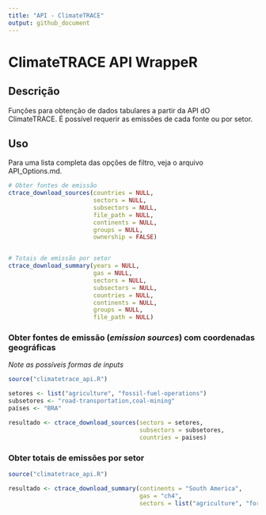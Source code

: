 ```yaml
---
title: "API - ClimateTRACE"
output: github_document
---
```


# ClimateTRACE API WrappeR

## Descrição

Funções para obtenção de dados tabulares a partir da API dO ClimateTRACE.
É possível requerir as emissões de cada fonte ou por setor.

## Uso

Para uma lista completa das opções de filtro, veja o arquivo API_Options.md.

```r
# Obter fontes de emissão
ctrace_download_sources(countries = NULL,
                        sectors = NULL,
                        subsectors = NULL,
                        file_path = NULL,
                        continents = NULL,
                        groups = NULL,
                        ownership = FALSE)


# Totais de emissão por setor
ctrace_download_summary(years = NULL,
                        gas = NULL, 
                        sectors = NULL,
                        subsectors = NULL,
                        countries = NULL,
                        continents = NULL,
                        groups = NULL,
                        file_path = NULL)

```


### Obter fontes de emissão (*emission sources*) com coordenadas geográficas 

*Note as possíveis formas de inputs*

```r
source("climatetrace_api.R")

setores <- list("agriculture", "fossil-fuel-operations")
subsetores <- "road-transportation,coal-mining"
países <- "BRA"

resultado <- ctrace_download_sources(sectors = setores, 
                                     subsectors = subsetores, 
                                     countries = paises)

```


### Obter totais de emissões por setor 


```r
source("climatetrace_api.R")

resultado <- ctrace_download_summary(continents = "South America",
                                     gas = "ch4",
                                     sectors = list("agriculture", "forestry-and-land-use"))


```







